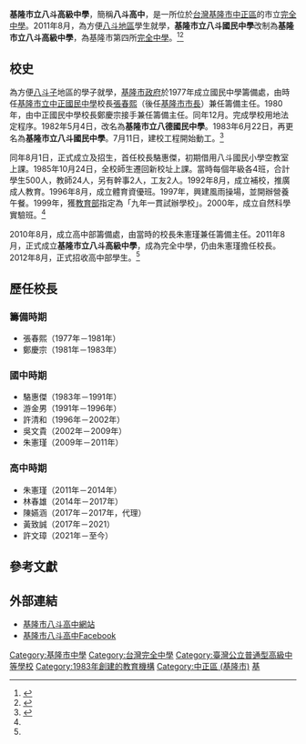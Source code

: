 {{Infobox_School
| name = 基隆市立八斗高級中學
| other_name = Keelung Municipal Badou Senior High School
| image = 八斗高中 20160423.jpg
| motto = 
| established = 1983年
| type = 市立完全中學
| district = {{ROC-TW}}[[基隆市|基隆市]]
| grades = 六年學制
| principal = 黃致誠
| website = http://www.bdjh.kl.edu.tw/
| address = 202 基隆市中正區新豐街100號
| number = 02-24692366
| fax = 02-24691344
| sports = 橄欖球、女子排球、跆拳道
| coordinates = {{Coord|25.140237|121.7882919|display=inline,title}}
| pushpin_map = Taiwan Keelung
| logo = File:基隆市立八斗高級中學校徽.png
}}
'''基隆市立八斗高級中學'''，簡稱'''八斗高中'''，是一所位於[[台灣|台灣]][[基隆市|基隆市]][[中正區_(基隆市)|中正區]]的市立[[完全中學|完全中學]]。2011年8月，為方便[[八斗子|八斗地區]]學生就學，'''基隆市立八斗國民中學'''改制為'''基隆市立八斗高級中學'''，為基隆市第四所[[完全中學|完全中學]]。<ref>{{cite news| language =| author =翁聿煌| coauthors =| url =http://www.libertytimes.com.tw/2008/new/jul/22/today-north26.htm| title =八斗國中改制完全中學 看法兩極| work =| publisher =自由時報| pages =| date =2008-07-22| accessdate =2011-04-07| deadurl =yes| archiveurl =https://web.archive.org/web/20130212155039/http://www.libertytimes.com.tw/2008/new/jul/22/today-north26.htm| archivedate =2013-02-12}}</ref><ref>{{cite news | language =  | author = 于婉蘋 | coauthors =  | url = http://www.epochtimes.com/b5/10/10/6/n3046786.htm | title = 基隆市立 八斗高級中學籌備處揭牌典禮 | work =  | publisher = 大紀元新聞網 | pages =  | date = 2010-10-06 | accessdate = 2011-07-04 | archive-date = 2019-06-12 | archive-url = https://web.archive.org/web/20190612121447/http://www.epochtimes.com/b5/10/10/6/n3046786.htm | dead-url = no }}</ref>

==校史==
為方便[[八斗子|八斗子]]地區的學子就學，[[基隆市政府|基隆市政府]]於1977年成立國民中學籌備處，由時任[[基隆市立中正國民中學|基隆市立中正國民中學]]校長[[張春熙|張春熙]]（後任[[基隆市市長|基隆市市長]]）兼任籌備主任。1980年，由中正國民中學校長鄭慶宗接手兼任籌備主任。同年12月。完成學校用地法定程序。1982年5月4日，改名為'''基隆市立八德國民中學'''。1983年6月22日，再更名為'''基隆市立八斗國民中學'''。7月11日，建校工程開始動工。<ref name="校史">{{cite web |title=八斗簡史 |url=https://bdjh.kl.edu.tw/27 |website=基隆市立八斗高級中學 |accessdate=2021-04-16 |archive-date=2022-03-30 |archive-url=https://web.archive.org/web/20220330061256/https://bdjh.kl.edu.tw/27 |dead-url=no }}</ref>

同年8月1日，正式成立及招生，首任校長駱惠傑，初期借用八斗國民小學空教室上課。1985年10月24日，全校師生遷回新校址上課。當時每個年級各4班，合計學生500人，教師24人，另有幹事2人，工友2人。1992年8月，成立補校，推廣成人教育。1996年8月，成立體育資優班。1997年，興建風雨操場，並開辦營養午餐。1999年，獲[[中華民國教育部|教育部]]指定為「九年一貫試辦學校」。2000年，成立自然科學實驗班。<ref name="校史"/>

2010年8月，成立高中部籌備處，由當時的校長朱憲瑾兼任籌備主任。2011年8月，正式成立'''基隆市立八斗高級中學'''，成為完全中學，仍由朱憲瑾擔任校長。2012年8月，正式招收高中部學生。<ref name="校史"/>

==歷任校長==
===籌備時期===
*張春熙（1977年－1981年）
*鄭慶宗（1981年－1983年）
===國中時期===
*駱惠傑（1983年－1991年）
*游金男（1991年－1996年）
*許清和（1996年－2002年）
*吳文貴（2002年－2009年）
*朱憲瑾（2009年－2011年）
===高中時期===
*朱憲瑾（2011年－2014年）
*林春雄（2014年－2017年）
*陳嬿涵（2017年－2017年，代理）
*黃致誠（2017年－2021）
*許文璋（2021年－至今）

==參考文獻==
{{reflist}}

==外部連結==
*[http://www.bdjh.kl.edu.tw/ 基隆市八斗高中網站] {{Wayback|url=http://www.bdjh.kl.edu.tw/ |date=20110702174207 }}{{zh-tw}}
*[https://m.facebook.com/kl.badou.senior.high/ 基隆市八斗高中Facebook] {{Wayback|url=https://m.facebook.com/kl.badou.senior.high/ |date=20190816033249 }} {{zh-tw}}

{{基隆市高級中等學校}}
{{基隆市國民中小學}}
[[Category:基隆市中學|Category:基隆市中學]]
[[Category:台灣完全中學|Category:台灣完全中學]]
[[Category:臺灣公立普通型高級中等學校|Category:臺灣公立普通型高級中等學校]]
[[Category:1983年創建的教育機構|Category:1983年創建的教育機構]]
[[Category:中正區_(基隆市)|Category:中正區 (基隆市)]]
[[Category:臺灣原住民實驗教育與重點學校|基]]
